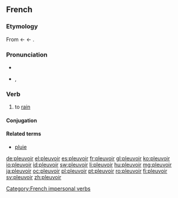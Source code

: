 ==French==

===Etymology===
From {{etyl|fro|fr}} {{term|pluveir}} ← {{etyl|VL.|fr}} {{term|plovere}} ← {{etyl|la|fr}} {{term|pluere}}.

===Pronunciation===
* {{audio|Fr-pleuvoir.ogg|audio}}
* {{IPA|/plø.vwaʁ/|lang=fr}}, {{SAMPA|/pl2.vwaR/}}

===Verb===
{{fr-verb|type=impersonal}}

# to [[rain]]

====Conjugation====
{{fr-conj-pleuvoir}}

====Related terms====
* [[pluie]]

[[Category:French impersonal verbs]]

[[de:pleuvoir]]
[[el:pleuvoir]]
[[es:pleuvoir]]
[[fr:pleuvoir]]
[[gl:pleuvoir]]
[[ko:pleuvoir]]
[[io:pleuvoir]]
[[id:pleuvoir]]
[[sw:pleuvoir]]
[[li:pleuvoir]]
[[hu:pleuvoir]]
[[mg:pleuvoir]]
[[ja:pleuvoir]]
[[oc:pleuvoir]]
[[pl:pleuvoir]]
[[pt:pleuvoir]]
[[ro:pleuvoir]]
[[fi:pleuvoir]]
[[sv:pleuvoir]]
[[zh:pleuvoir]]